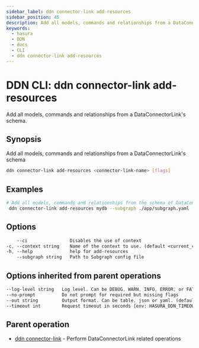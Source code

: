 ```yaml
---
sidebar_label: ddn connector-link add-resources
sidebar_position: 45
description: Add all models, commands and relationships from a DataConnectorLink's schema using the DDN CLI
keywords:
  - hasura
  - DDN
  - docs
  - CLI
  - ddn connector-link add-resources
---
```


# DDN CLI: ddn connector-link add-resources

Add all models, commands and relationships from a DataConnectorLink's schema.

## Synopsis

Add all models, commands and relationships from a DataConnectorLink's schema

```bash
ddn connector-link add-resources <connector-link-name> [flags]
```

## Examples

```bash
# Add all models, commands and relationships from the schema of DataConnectorLink 'mydb' for Subgraph config 'app'
 ddn connector-link add-resources mydb --subgraph ./app/subgraph.yaml
```

## Options

```sass
    --ci                Disables the use of context
-c, --context string    Name of the context to use. (default <current_context>)
-h, --help              help for add-resources
    --subgraph string   Path to Subgraph config file
```

## Options inherited from parent operations

```sass
--log-level string   Log level. Can be DEBUG, WARN, INFO, ERROR, or FATAL. (default "INFO")
--no-prompt          Do not prompt for required but missing flags
--out string         Output format. Can be table, json or yaml. (default "table")
--timeout int        Request timeout in seconds [env: HASURA_DDN_TIMEOUT] (default 100)
```

## Parent operation

- [ddn connector-link](/reference/cli/commands/ddn_connector-link) - Perform DataConnectorLink related operations
